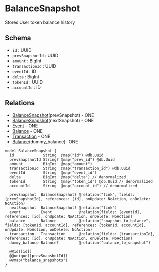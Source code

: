 # BalanceSnapshot

Stores User token balance history

## Schema

- `id` : UUID
- `prevSnapshotId` : UUID
- `amount` : BigInt
- `transactionId` : UUID
- `eventId` : ID
- `delta` : BigInt
- `tokenId` : UUID
- `accountId` : ID


## Relations

- [BalanceSnapshot](./balance)(prevSnapshot) - ONE
- [BalanceSnapshot](./balance)(nextSnapshot) - ONE
- [Event](./event) - ONE
- [Balance](./balance) - ONE
- [Transaction](./transaction) - ONE
- [Balance](./transaction)(dummy_balance)- ONE



```prisma
model BalanceSnapshot {
  id             String  @map("id") @db.Uuid
  prevSnapshotId String? @map("prev_id") @db.Uuid
  amount         BigInt  @map("amount")
  transactionId  String  @map("transaction_id") @db.Uuid
  eventId        String  @map("event_id")
  delta          BigInt  @map("delta") // denormalized
  tokenId        String  @map("token_id") @db.Uuid // denormalized
  accountId      String  @map("account_id") // denormalized

  prevSnapshot  BalanceSnapshot? @relation("link", fields: [prevSnapshotId], references: [id], onUpdate: NoAction, onDelete: NoAction)
  nextSnapshot  BalanceSnapshot? @relation("link")
  event         Event            @relation(fields: [eventId], references: [id], onUpdate: NoAction, onDelete: NoAction)
  balance       Balance          @relation("snapshot_to_balance", fields: [tokenId, accountId], references: [tokenId, accountId], onUpdate: NoAction, onDelete: NoAction)
  transaction   Transaction      @relation(fields: [transactionId], references: [id], onUpdate: NoAction, onDelete: NoAction)
  dummy_balance Balance?         @relation("balance_to_snapshot")

  @@id([id])
  @@unique([prevSnapshotId])
  @@map("balance_snapshots")
}
```
